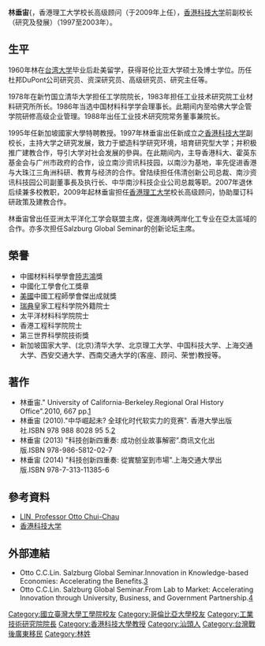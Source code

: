 {{Infobox_Person
| name = 林垂宙
|image= 
|box_width= 
|occupation= 材料學者
| Sex = 男
| Native place = [[廣東省|廣東省]][[汕頭市|汕頭市]]  
| now = 
| period = 
| party = 
|birth_date=1938年8月8日
|birth_place= {{ROC}}[[廣東省|廣東省]][[汕頭市|汕頭市]]
|death_date= 
|death_place= 
| spouse = 
|education= 
*[[台灣大學|台灣大學]]化工學士
*[[美國|美國]][[哥倫比亞大學|哥倫比亞大學]]碩士、博士
*美國[[哈佛大學|哈佛大學]]企管學院高級研究員
| past = 
*美國杜邦公司研究員、研究主任
*清華大學工學院教授及院长
*清華大學材料科學中心主任
*工研院材料所所長
*工研院院長
*香港科技大学副校长（研究及发展）
*香港理工大学校长高级顾问
*香港偉清創新公司總裁
*香港中華南沙科技企業公司總裁
}}

'''林垂宙'''{{{BD|1938年|8月8日|||}}，香港理工大学校长高级顾问（于2009年上任），[[香港科技大学|香港科技大学]]前副校长（研究及發展）（1997至2003年）。

==生平==
1960年林在[[台湾大学|台湾大学]]毕业后赴美留学，获得哥伦比亚大学硕士及博士学位。历任杜邦DuPont公司研究员、资深研究员、高级研究员、研究主任等。

1978年在新竹国立清华大学担任工学院院长，1983年担任工业技术研究院工业材料研究所所长。1986年当选中国材料科学学会理事长。此期间内至哈佛大学企管学院研修高级企业管理。1988年出任工业技术研究院常务董事兼院长。

1995年任新加坡國家大學特聘教授。1997年林垂宙出任新成立之[[香港科技大学|香港科技大学]]副校长，主持大学之研究发展，致力于塑造科学研究环境，培育研究型大学；并积极推广建教合作，导引大学对社会发展的參與。在此期间内，主导香港科大、霍英东基金会与广州市政府的合作，设立南沙资讯科技园，以南沙为基地，率先促进香港与大珠江三角洲科研、教育与经济的合作。曾陆续担任伟清创新公司总裁、南沙资讯科技园公司副董事長及执行长、中华南沙科技企业公司总裁等职。2007年退休后续兼多校教职，2009年起林垂宙担任[[香港理工大学|香港理工大学]]校长高级顾问，协助厘订科研政策及建教合作。

林垂宙曾出任亚洲太平洋化工学会联盟主席，促進海峡两岸化工专业在亞太區域的合作。亦多次担任Salzburg Global Seminar的创新论坛主席。

==榮譽==
*中國材料科學學會[[陸志鴻|陸志鴻]]獎
*中國化工學會化工獎章
*[[美國|美國]]中國工程師學會傑出成就獎
*[[瑞典|瑞典]]皇家工程科学院外籍院士
*太平洋材料科学院院士
*香港工程科学院院士
*第三世界科學院技術獎
*新加坡国家大学、(北京)清华大学、北京理工大学、中国科技大学、上海交通大学、西安交通大学、西南交通大学的(客座、顾问、荣誉)教授等。

== 著作 ==
*林垂宙." University of California-Berkeley.Regional Oral History Office".2010, 667 pp.[http://bancroft.berkeley.edu/ROHO/collections/subjectarea/sci_tech/engineering.html] {{Wayback|url=http://bancroft.berkeley.edu/ROHO/collections/subjectarea/sci_tech/engineering.html |date=20131002132345 }}
*林垂宙 (2010)."中华崛起未? 全球化时代软实力的竞赛". 香港大學出版社.ISBN 978 988 8028 95 5.[http://books.google.com/books/p/hkup?q=%E4%B8%AD%E8%8F%AF%E5%B4%9B%E8%B5%B7%E6%9C%AA%EF%BC%9F&btnG=GO&hl=en_US&ie=UTF-8&oe=UTF-8] {{Wayback|url=http://books.google.com/books/p/hkup?q=%E4%B8%AD%E8%8F%AF%E5%B4%9B%E8%B5%B7%E6%9C%AA%EF%BC%9F&btnG=GO&hl=en_US&ie=UTF-8&oe=UTF-8 |date=20170606045522 }}
*林垂宙 (2013) "科技创新四重奏: 成功创业故事解密”.商讯文化出版.ISBN 978-986-5812-02-7
*林垂宙 (2014) "科技创新四重奏: 從實驗室到市場”.上海交通大學出版.ISBN 978-7-313-11385-6

==參考資料==
*[http://www.hkaes.org/?page_id=1480  LIN, Professor Otto Chui-Chau] {{Wayback|url=http://www.hkaes.org/?page_id=1480 |date=20190724154831 }}
*[https://www.seng.ust.hk/web/mobile/people_detail.php?id=38 香港科技大学] {{Wayback|url=https://www.seng.ust.hk/web/mobile/people_detail.php?id=38 |date=20190726062321 }}

==外部連結==

*Otto C.C.Lin. Salzburg Global Seminar.Innovation in Knowledge-based Economies: Accelerating the Benefits.[https://web.archive.org/web/20131017151307/http://www.salzburgglobal.org/current/includes/FacultyPopUp.cfm?IDSPECIAL_EVENT=1560&IDRecords=10592]
*Otto C.C.Lin. Salzburg Global Seminar.From Lab to Market: Accelerating Innovation through University, Business, and Government Partnership.[http://www.salzburgglobal.org/current/Sessions-b.cfm?IDSPECIAL_EVENT=1263] {{Webarchive|url=https://archive.today/20131011214616/http://www.salzburgglobal.org/current/Sessions-b.cfm?IDSPECIAL_EVENT=1263 |date=2013-10-11 }}

{{start box}}
{{s-before|[[張忠謀|張忠謀]]}}
{{s-title|[[工業技術研究院|工業技術研究院]]院長|1988年12月—1994年4月}}
{{s-after|[[史欽泰|史欽泰]]}}

{{DEFAULTSORT:L林垂宙}}
[[Category:國立臺灣大學工學院校友|Category:國立臺灣大學工學院校友]]
[[Category:哥倫比亞大學校友|Category:哥倫比亞大學校友]]
[[Category:工業技術研究院院長|Category:工業技術研究院院長]]
[[Category:香港科技大學教授|Category:香港科技大學教授]]
[[Category:汕頭人|Category:汕頭人]]
[[Category:台灣戰後廣東移民|Category:台灣戰後廣東移民]]
[[Category:林姓|Category:林姓]]